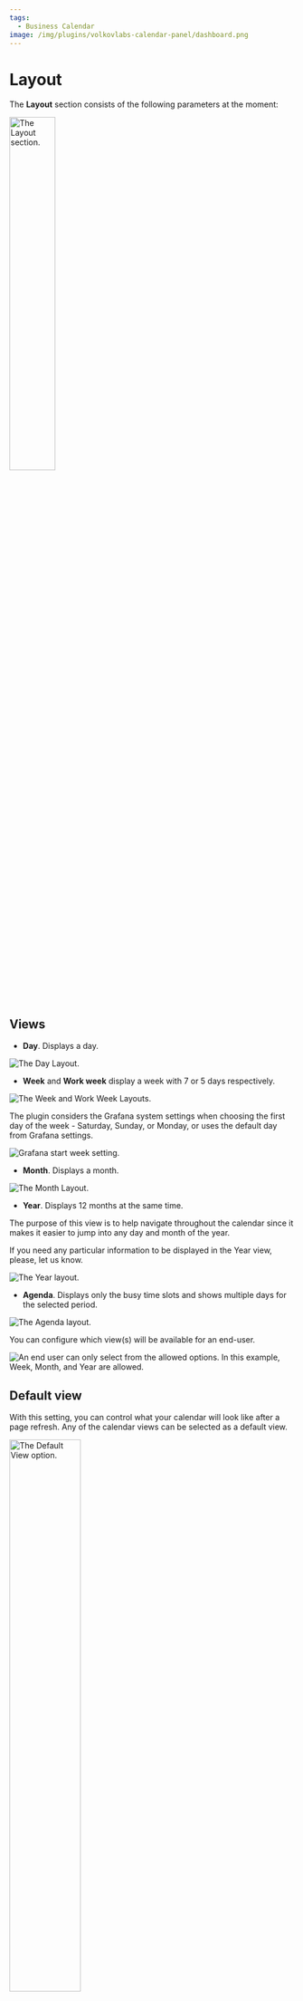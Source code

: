 ```yaml
---
tags:
  - Business Calendar
image: /img/plugins/volkovlabs-calendar-panel/dashboard.png
---
```



# Layout

The **Layout** section consists of the following parameters at the moment:

<Image
  title="The Layout section."
  src="/img/plugins/volkovlabs-calendar-panel/layout.png"
  width="40%"
/>

## Views

- **Day**. Displays a day.

<Image
  title="The Day Layout."
  src="/img/plugins/volkovlabs-calendar-panel/day.png"
/>

- **Week** and **Work week** display a week with 7 or 5 days respectively.

<Image
  title="The Week and Work Week Layouts."
  src="/img/plugins/volkovlabs-calendar-panel/week-5-7.png"
/>

The plugin considers the Grafana system settings when choosing the first day of the week - Saturday, Sunday, or Monday, or uses the default day from Grafana settings.

<Image
  title="Grafana start week setting."
  src="/img/plugins/volkovlabs-calendar-panel/week-start-pref.png"
/>

- **Month**. Displays a month. 

<Image
  title="The Month Layout."
  src="/img/plugins/volkovlabs-calendar-panel/month.png"
/>

- **Year**. Displays 12 months at the same time. 

The purpose of this view is to help navigate throughout the calendar since it makes it easier to jump into any day and month of the year.

If you need any particular information to be displayed in the Year view, please, let us know.

<Image
  title="The Year layout."
  src="/img/plugins/volkovlabs-calendar-panel/year.png"
/>

- **Agenda**. Displays only the busy time slots and shows multiple days for the selected period. 

<Image
  title="The Agenda layout."
  src="/img/plugins/volkovlabs-calendar-panel/agenda.gif"
/>

You can configure which view(s) will be available for an end-user.

<Image
  title="An end user can only select from the allowed options. In this example, Week, Month, and Year are allowed."
  src="/img/plugins/volkovlabs-calendar-panel/allowed.png"
/>

## Default view

With this setting, you can control what your calendar will look like after a page refresh. Any of the calendar views can be selected as a default view.

<Image
  title="The Default View option."
  src="/img/plugins/volkovlabs-calendar-panel/week-start.png"
  width="50%"
/>

## Date and Time format

## Colors